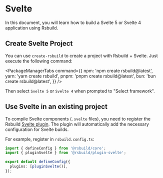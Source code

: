 # Svelte

In this document, you will learn how to build a Svelte 5 or Svelte 4 application using Rsbuild.

## Create Svelte Project

You can use `create-rsbuild` to create a project with Rsbuild + Svelte. Just execute the following command:


<PackageManagerTabs
  command={{
    npm: 'npm create rsbuild@latest',
    yarn: 'yarn create rsbuild',
    pnpm: 'pnpm create rsbuild@latest',
    bun: 'bun create rsbuild@latest',
  }}
/>

Then select `Svelte 5` or `Svelte 4` when prompted to "Select framework".

## Use Svelte in an existing project

To compile Svelte components (`.svelte` files), you need to register the Rsbuild [Svelte plugin](/plugins/list/plugin-svelte). The plugin will automatically add the necessary configuration for Svelte builds.

For example, register in `rsbuild.config.ts`:

```ts title="rsbuild.config.ts"
import { defineConfig } from '@rsbuild/core';
import { pluginSvelte } from '@rsbuild/plugin-svelte';

export default defineConfig({
  plugins: [pluginSvelte()],
});
```
